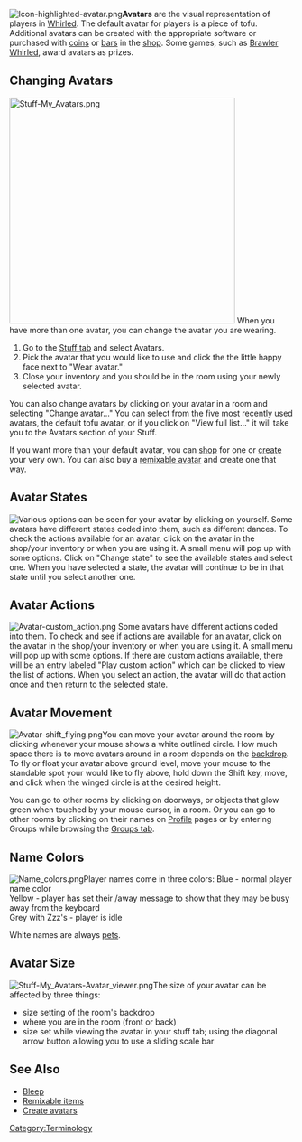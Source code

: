 [[Image:Icon-highlighted-avatar.png|left]]'''Avatars''' are the visual representation of players in [[Whirled]].  The default avatar for players is a piece of tofu.  Additional avatars can be created with the appropriate software or purchased with [[currency#Coins|coins]] or [[currency#Bars|bars]] in the [[shop]].  Some games, such as [[Brawler Whirled]], award avatars as prizes.
{{clearleft}}
== Changing Avatars ==

[[Image:Stuff-My Avatars.png|right|400px]]
When you have more than one avatar, you can change the avatar you are wearing.

# Go to the [[Stuff tab]] and select Avatars.
# Pick the avatar that you would like to use and click the the little happy face next to "Wear avatar."
# Close your inventory and you should be in the room using your newly selected avatar.

You can also change avatars by clicking on your avatar in a room and selecting "Change avatar..."  You can select from the five most recently used avatars, the default tofu avatar, or if you click on "View full list..." it will take you to the Avatars section of your Stuff.

If you want more than your default avatar, you can [[shop]] for one or [[create avatars|create]] your very own.  You can also buy a [[remixable item|remixable avatar]] and create one that way.
{{clear}}

== Avatar States ==

[[Image:Avatar-basic options.png|left|frame|Various options can be seen for your avatar by clicking on yourself.]]
Some avatars have different states coded into them, such as different dances.  To check the actions available for an avatar, click on the avatar in the shop/your inventory or when you are using it.  A small menu will pop up with some options.  Click on "Change state" to see the available states and select one.  When you have selected a state, the avatar will continue to be in that state until you select another one.
{{clear}}
== Avatar Actions ==

[[Image:Avatar-custom action.png|left|frame]]
Some avatars have different actions coded into them.  To check and see if actions are available for an avatar, click on the avatar in the shop/your inventory or when you are using it.  A small menu will pop up with some options.  If there are custom actions available, there will be an entry labeled "Play custom action" which can be clicked to view the list of actions.  When you select an action, the avatar will do that action once and then return to the selected state.
{{clear}}

== Avatar Movement ==
[[Image:Avatar-shift flying.png|left]]You can move your avatar around the room by clicking whenever your mouse shows a white outlined circle.  How much space there is to move avatars around in a room depends on the [[backdrop]].  To fly or float your avatar above ground level, move your mouse to the standable spot your would like to fly above, hold down the Shift key, move, and click when the winged circle is at the desired height.

You can go to other rooms by clicking on doorways, or objects that glow green when touched by your mouse cursor, in a room.  Or you can go to other rooms by clicking on their names on [[Profile]] pages or by entering Groups while browsing the [[Groups tab]].
{{clear}}

== Name Colors ==
[[Image:Name colors.png|left]]Player names come in three colors:
{{bul}} Blue - normal player name color <br>
{{bul}} Yellow - player has set their /away message to show that they may be busy away from the keyboard <br>
{{bul}} Grey with Zzz's - player is idle

White names are always [[pet]]s.
{{clear}}

== Avatar Size ==
[[Image:Stuff-My Avatars-Avatar viewer.png|right]]The size of your avatar can be affected by three things:
*size setting of the room's backdrop
*where you are in the room (front or back)
*size set while viewing the avatar in your stuff tab; using the diagonal arrow button allowing you to use a sliding scale bar

== See Also ==
*[[Bleep]]
*[[Remixable item]]s
*[[Create avatars]]

[[Category:Terminology]]